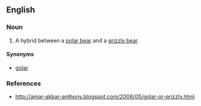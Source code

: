 ==English==

===Noun===
{{en-noun|prizzlies}}

# A hybrid between a [[polar bear]] and a [[grizzly bear]].

====Synonyms====
* [[golar]]

===References===
* http://amar-akbar-anthony.blogspot.com/2006/05/golar-or-prizzly.html